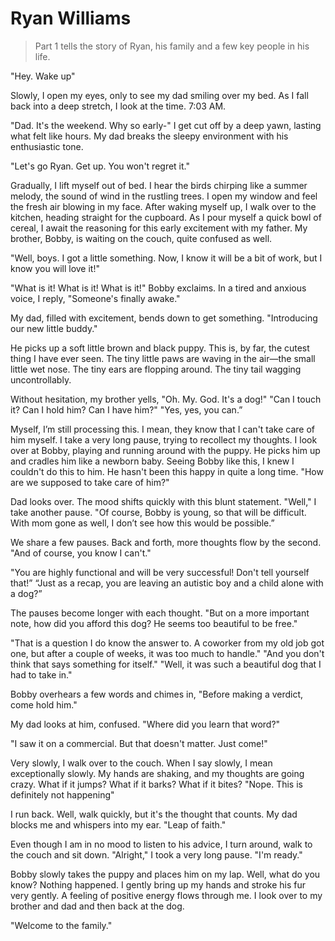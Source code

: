 # Ryan Williams

> Part 1 tells the story of Ryan, his family and a few key people in his life.

"Hey. Wake up"

Slowly, I open my eyes, only to see my dad smiling over my bed. As I fall back into a deep stretch, I look at the time. 7:03 AM. 

"Dad. It's the weekend. Why so early-"
I get cut off by a deep yawn, lasting what felt like hours. My dad breaks the sleepy environment with his enthusiastic tone. 

"Let's go Ryan. Get up. You won't regret it."

Gradually, I lift myself out of bed. I hear the birds chirping like a summer melody, the sound of wind in the rustling trees. I open my window and feel the fresh air blowing in my face. After waking myself up, I walk over to the kitchen, heading straight for the cupboard. As I pour myself a quick bowl of cereal, I await the reasoning for this early excitement with my father. My brother, Bobby, is waiting on the couch, quite confused as well.

"Well, boys. I got a little something. Now, I know it will be a bit of work, but I know you will love it!"

"What is it! What is it! What is it!" Bobby exclaims. 
In a tired and anxious voice, I reply, "Someone's finally awake."

My dad, filled with excitement, bends down to get something.
"Introducing our new little buddy."

He picks up a soft little brown and black puppy. This is, by far, the cutest thing I have ever seen. The tiny little paws are waving in the air—the small little wet nose. The tiny ears are flopping around. The tiny tail wagging uncontrollably. 

Without hesitation, my brother yells, "Oh. My. God. It's a dog!" "Can I touch it? Can I hold him? Can I have him?"
"Yes, yes, you can.” 

Myself, I’m still processing this. I mean, they know that I can't take care of him myself. I take a very long pause, trying to recollect my thoughts. I look over at Bobby, playing and running around with the puppy. He picks him up and cradles him like a newborn baby. Seeing Bobby like this, I knew I couldn't do this to him. He hasn't been this happy in quite a long time. "How are we supposed to take care of him?"

Dad looks over. The mood shifts quickly with this blunt statement. "Well," I take another pause. "Of course, Bobby is young, so that will be difficult. With mom gone as well, I don’t see how this would be possible.”

We share a few pauses. Back and forth, more thoughts flow by the second. "And of course, you know I can't."

"You are highly functional and will be very successful! Don't tell yourself that!”
“Just as a recap, you are leaving an autistic boy and a child alone with a dog?”

The pauses become longer with each thought. "But on a more important note, how did you afford this dog? He seems too beautiful to be free."

"That is a question I do know the answer to. A coworker from my old job got one, but after a couple of weeks, it was too much to handle."
"And you don't think that says something for itself."
"Well, it was such a beautiful dog that I had to take in."

Bobby overhears a few words and chimes in, "Before making a verdict, come hold him."

My dad looks at him, confused. "Where did you learn that word?"

"I saw it on a commercial. But that doesn't matter. Just come!"

Very slowly, I walk over to the couch. When I say slowly, I mean exceptionally slowly. My hands are shaking, and my thoughts are going crazy. What if it jumps? What if it barks? What if it bites? "Nope. This is definitely not happening"

I run back. Well, walk quickly, but it's the thought that counts. My dad blocks me and whispers into my ear. "Leap of faith."

Even though I am in no mood to listen to his advice, I turn around, walk to the couch and sit down. "Alright," I took a very long pause. "I'm ready."

Bobby slowly takes the puppy and places him on my lap. Well, what do you know? Nothing happened. I gently bring up my hands and stroke his fur very gently. A feeling of positive energy flows through me. I look over to my brother and dad and then back at the dog.

"Welcome to the family."

